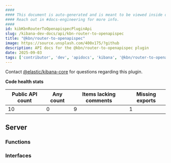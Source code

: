 ```yaml
---
####
#### This document is auto-generated and is meant to be viewed inside our experimental, new docs system.
#### Reach out in #docs-engineering for more info.
####
id: kibKbnRouterToOpenapispecPluginApi
slug: /kibana-dev-docs/api/kbn-router-to-openapispec
title: "@kbn/router-to-openapispec"
image: https://source.unsplash.com/400x175/?github
description: API docs for the @kbn/router-to-openapispec plugin
date: 2025-09-03
tags: ['contributor', 'dev', 'apidocs', 'kibana', '@kbn/router-to-openapispec']
---
```




Contact [@elastic/kibana-core](https://github.com/orgs/elastic/teams/kibana-core) for questions regarding this plugin.

**Code health stats**

| Public API count  | Any count | Items lacking comments | Missing exports |
|-------------------|-----------|------------------------|-----------------|
| 10 | 0 | 9 | 1 |

## Server

### Functions
<DocDefinitionList data={kbnRouterToOpenapispecObj.server.functions}/>

### Interfaces
<DocDefinitionList data={kbnRouterToOpenapispecObj.server.interfaces}/>


